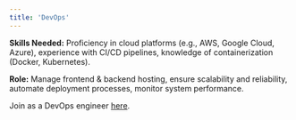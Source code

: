 ```yaml
---
title: 'DevOps'
---
```


**Skills Needed:** Proficiency in cloud platforms (e.g., AWS, Google Cloud, Azure), experience with CI/CD pipelines, knowledge of containerization (Docker, Kubernetes).  

**Role:** Manage frontend & backend hosting, ensure scalability and reliability, automate deployment processes, monitor system performance.  

<Tip>

Join as a DevOps engineer [here](https://discord.gg/EAGkxxrZtC).

</Tip>
